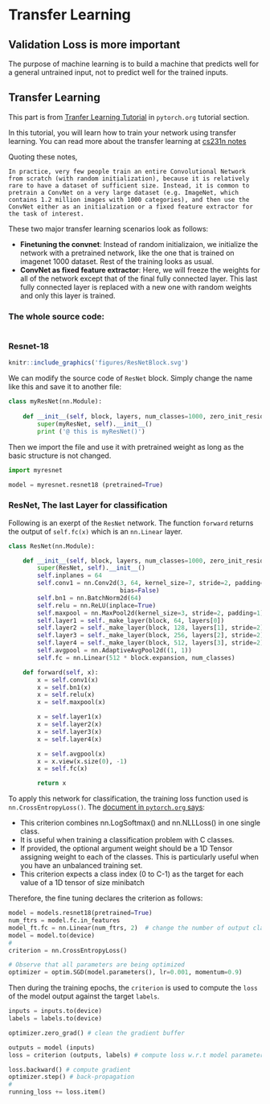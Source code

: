 
# Transfer Learning

## Validation Loss is more important

The purpose of machine learning is to build a machine that predicts well for a general untrained input, not to predict well for the trained inputs.

## Transfer Learning

This part is from [Tranfer Learning Tutorial](https://pytorch.org/tutorials/beginner/transfer_learning_tutorial.html) in `pytorch.org` tutorial section.

In this tutorial, you will learn how to train your network using
transfer learning. You can read more about the transfer learning at [cs231n
notes](http://cs231n.github.io/transfer-learning)

Quoting these notes,

    In practice, very few people train an entire Convolutional Network
    from scratch (with random initialization), because it is relatively
    rare to have a dataset of sufficient size. Instead, it is common to
    pretrain a ConvNet on a very large dataset (e.g. ImageNet, which
    contains 1.2 million images with 1000 categories), and then use the
    ConvNet either as an initialization or a fixed feature extractor for
    the task of interest.

These two major transfer learning scenarios look as follows:

-  **Finetuning the convnet**: Instead of random initializaion, we
   initialize the network with a pretrained network, like the one that is
   trained on imagenet 1000 dataset. Rest of the training looks as
   usual.
-  **ConvNet as fixed feature extractor**: Here, we will freeze the weights
   for all of the network except that of the final fully connected
   layer. This last fully connected layer is replaced with a new one
   with random weights and only this layer is trained.


### The whole source code:

```python
```


### Resnet-18

```r
knitr::include_graphics('figures/ResNetBlock.svg')
```

We can modify the source code of `ResNet` block. Simply change the name like this and save it to another file:
```python
class myResNet(nn.Module):
    
    def __init__(self, block, layers, num_classes=1000, zero_init_residual=False):
        super(myResNet, self).__init__()
        print ('@ this is myResNet()')
```

Then we import the file and use it with pretrained weight as long as the basic structure is not changed.
```python
import myresnet

model = myresnet.resnet18 (pretrained=True)
```


### ResNet, The last Layer for classification

Following is an exerpt of the `ResNet` network. The function `forward` returns the output of `self.fc(x)` which is an `nn.Linear` layer.

```python
class ResNet(nn.Module):

    def __init__(self, block, layers, num_classes=1000, zero_init_residual=False):
        super(ResNet, self).__init__()
        self.inplanes = 64
        self.conv1 = nn.Conv2d(3, 64, kernel_size=7, stride=2, padding=3,
                               bias=False)
        self.bn1 = nn.BatchNorm2d(64)
        self.relu = nn.ReLU(inplace=True)
        self.maxpool = nn.MaxPool2d(kernel_size=3, stride=2, padding=1)
        self.layer1 = self._make_layer(block, 64, layers[0])
        self.layer2 = self._make_layer(block, 128, layers[1], stride=2)
        self.layer3 = self._make_layer(block, 256, layers[2], stride=2)
        self.layer4 = self._make_layer(block, 512, layers[3], stride=2)
        self.avgpool = nn.AdaptiveAvgPool2d((1, 1))
        self.fc = nn.Linear(512 * block.expansion, num_classes)

    def forward(self, x):
        x = self.conv1(x)
        x = self.bn1(x)
        x = self.relu(x)
        x = self.maxpool(x)

        x = self.layer1(x)
        x = self.layer2(x)
        x = self.layer3(x)
        x = self.layer4(x)

        x = self.avgpool(x)
        x = x.view(x.size(0), -1)
        x = self.fc(x)

        return x
```

To apply this network for classification, the training loss function used is `nn.CrossEntropyLoss()`. The [document in `pytorch.org` says](https://pytorch.org/docs/stable/nn.html?highlight=crossentropyloss#torch.nn.CrossEntropyLoss):

- This criterion combines nn.LogSoftmax() and nn.NLLLoss() in one single class.
- It is useful when training a classification problem with C classes. 
- If provided, the optional argument weight should be a 1D Tensor assigning weight to each of the classes. This is particularly useful when you have an unbalanced training set.
- This criterion expects a class index (0 to C-1) as the target for each value of a 1D tensor of size minibatch

Therefore, the fine tuning declares the criterion as follows:
```python
model = models.resnet18(pretrained=True)
num_ftrs = model.fc.in_features
model_ft.fc = nn.Linear(num_ftrs, 2)  # change the number of output classes
model = model.to(device)
#
criterion = nn.CrossEntropyLoss()

# Observe that all parameters are being optimized
optimizer = optim.SGD(model.parameters(), lr=0.001, momentum=0.9)
```

Then during the training epochs, the `criterion` is used to compute the `loss` of the model output against the target `labels`.

```python
inputs = inputs.to(device)
labels = labels.to(device)

optimizer.zero_grad() # clean the gradient buffer

outputs = model (inputs)
loss = criterion (outputs, labels) # compute loss w.r.t model parameters

loss.backward() # compute gradient
optimizer.step() # back-propagation
#
running_loss += loss.item()
```

